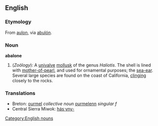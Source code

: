 ==English==
=== Etymology ===
From {{Ohlo.}} [[aulon]], via {{Sp.}} [[abulón]].
===Noun===
[[Category:English nouns]]
'''abalone'''
#(''Zoölogy''): A [[univalve]] [[mollusk]] of the genus ''Haliotis''. The shell is lined with [[mother-of-pearl]], and used for ornamental purposes; the [[sea-ear]]. Several large species are found on the coast of California, [[clinging]] closely to the rocks.

===Translations===
*Breton: [[ourmel]] ''collective noun'' [[ourmelenn]] ''singular f''
*Central Sierra Miwok: [[hásˑyny-]]